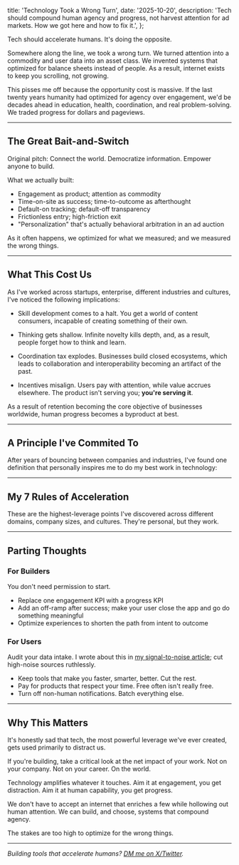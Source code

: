 
   title: 'Technology Took a Wrong Turn',
   date: '2025-10-20',
   description: 'Tech should compound human agency and progress, not harvest attention for ad markets. How we got here and how to fix it.',
};

Tech should accelerate humans. It's doing the opposite.

Somewhere along the line, we took a wrong turn. We turned attention into a commodity and user data into an asset class. We invented systems that optimized for balance sheets instead of people. As a result, internet exists to keep you scrolling, not growing.

This pisses me off because the opportunity cost is massive. If the last twenty years humanity had optimized for agency over engagement, we'd be decades ahead in education, health, coordination, and real problem-solving. We traded progress for dollars and pageviews.

---

## The Great Bait-and-Switch

Original pitch: Connect the world. Democratize information. Empower anyone to build.

What we actually built:
- Engagement as product; attention as commodity
- Time-on-site as success; time-to-outcome as afterthought
- Default-on tracking; default-off transparency
- Frictionless entry; high-friction exit
- "Personalization" that's actually behavioral arbitration in an ad auction

As it often happens, we optimized for what we measured; and we measured the wrong things.

---

## What This Cost Us

As I've worked across startups, enterprise, different industries and cultures, I've noticed the following implications:

- Skill development comes to a halt. You get a world of content consumers, incapable of creating something of their own.

- Thinking gets shallow. Infinite novelty kills depth, and, as a result, people forget how to think and learn.

- Coordination tax explodes. Businesses build closed ecosystems, which leads to collaboration and interoperability becoming an artifact of the past.

- Incentives misalign. Users pay with attention, while value accrues elsewhere. The product isn't serving you; **you're serving it**.

As a result of retention becoming the core objective of businesses worldwide, human progress becomes a byproduct at best.

---

## A Principle I've Commited To

After years of bouncing between companies and industries, I've found one definition that personally inspires me to do my best work in technology:

<PrincipleStatement />

---

## My 7 Rules of Acceleration

These are the highest-leverage points I've discovered across different domains, company sizes, and cultures. They're personal, but they work.

<AnimatedRules />

---

## Parting Thoughts

### For Builders

You don't need permission to start.
- Replace one engagement KPI with a progress KPI
- Add an off-ramp after success; make your user close the app and go do something meaningful
- Optimize experiences to shorten the path from intent to outcome

### For Users

Audit your data intake. I wrote about this in [my signal-to-noise article](/blog/signal-to-noise-crisis-2025); cut high-noise sources ruthlessly.
- Keep tools that make you faster, smarter, better. Cut the rest.
- Pay for products that respect your time. Free often isn't really free.
- Turn off non-human notifications. Batch everything else.

---

## Why This Matters

It's honestly sad that tech, the most powerful leverage we've ever created, gets used primarily to distract us.

If you're building, take a critical look at the net impact of your work. Not on your company. Not on your career. On the world.

Technology amplifies whatever it touches. Aim it at engagement, you get distraction. Aim it at human capability, you get progress.

We don't have to accept an internet that enriches a few while hollowing out human attention. We can build, and choose, systems that compound agency.

The stakes are too high to optimize for the wrong things.

<CommitmentCard />

---

_Building tools that accelerate humans? [DM me on X/Twitter](https://x.com/dan_goosewin)._
